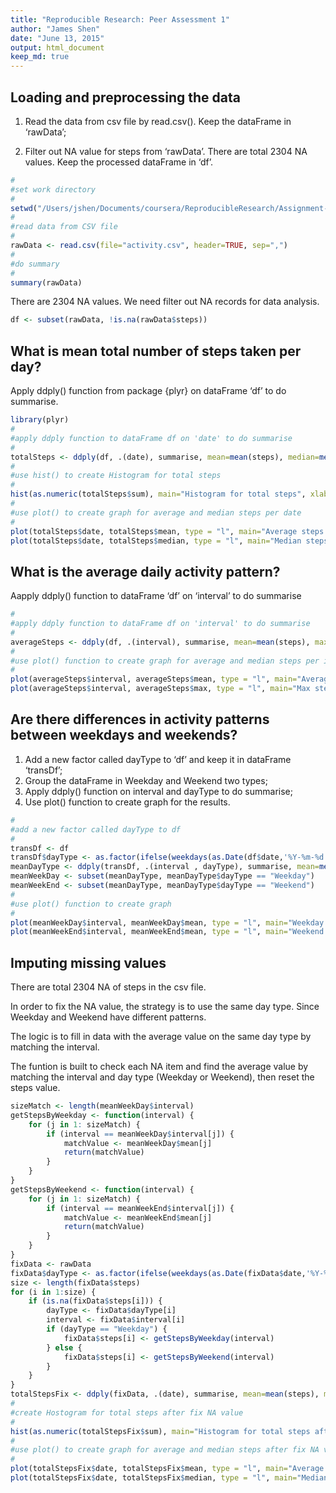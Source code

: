 ```yaml
---
title: "Reproducible Research: Peer Assessment 1"
author: "James Shen"
date: "June 13, 2015"
output: html_document
keep_md: true
---
```


## Loading and preprocessing the data
1. Read the data from csv file by read.csv(). Keep the dataFrame in 'rawData';

2. Filter out NA value for steps from 'rawData'. There are total 2304 NA values. Keep the processed dataFrame in 'df'.

```r
#
#set work directory
#
setwd("/Users/jshen/Documents/coursera/ReproducibleResearch/Assignment-1")
#
#read data from CSV file
#
rawData <- read.csv(file="activity.csv", header=TRUE, sep=",")
#
#do summary
#
summary(rawData)
```

There are 2304 NA values. We need filter out NA records for data analysis.

```r
df <- subset(rawData, !is.na(rawData$steps))
```


## What is mean total number of steps taken per day?
Apply ddply() function from package {plyr} on dataFrame 'df' to do summarise.

```r
library(plyr)
#
#apply ddply function to dataFrame df on 'date' to do summarise
#
totalSteps <- ddply(df, .(date), summarise, mean=mean(steps), median=median(steps, na.rm = TRUE), sum=sum(steps))
#
#use hist() to create Histogram for total steps
#
hist(as.numeric(totalSteps$sum), main="Histogram for total steps", xlab="Total steps", ylab="Frequency of total steps",border="blue", col="green")
#
#use plot() to create graph for average and median steps per date
#
plot(totalSteps$date, totalSteps$mean, type = "l", main="Average steps for date", xlab="Date", ylab="Average steps")
plot(totalSteps$date, totalSteps$median, type = "l", main="Median steps for date", xlab="Date", ylab="Median steps")
```

## What is the average daily activity pattern?

Aapply ddply() function to dataFrame 'df' on 'interval' to do summarise

```r
#
#apply ddply function to dataFrame df on 'interval' to do summarise
#
averageSteps <- ddply(df, .(interval), summarise, mean=mean(steps), max = max(steps))
#
#use plot() function to create graph for average and median steps per interval
#
plot(averageSteps$interval, averageSteps$mean, type = "l", main="Average steps for interval", xlab="Interval", ylab="Average steps")
plot(averageSteps$interval, averageSteps$max, type = "l", main="Max steps for interval", xlab="Interval", ylab="Max steps")
```

## Are there differences in activity patterns between weekdays and weekends?

1. Add a new factor called dayType to 'df' and keep it in dataFrame 'transDf';
2. Group the dataFrame in Weekday and Weekend two types;
3. Apply ddply() function on interval and dayType to do summarise;
4. Use plot() function to create graph for the results.
  
```r
#
#add a new factor called dayType to df 
#
transDf <- df
transDf$dayType <- as.factor(ifelse(weekdays(as.Date(df$date,'%Y-%m-%d')) %in% c("Saturday","Sunday"), "Weekend", "Weekday"))
meanDayType <- ddply(transDf, .(interval , dayType), summarise, mean=mean(steps))
meanWeekDay <- subset(meanDayType, meanDayType$dayType == "Weekday")
meanWeekEnd <- subset(meanDayType, meanDayType$dayType == "Weekend")
#
#use plot() function to create graph
#
plot(meanWeekDay$interval, meanWeekDay$mean, type = "l", main="Weekday average steps", xlab="Interval", ylab="Mean steps")
plot(meanWeekEnd$interval, meanWeekEnd$mean, type = "l", main="Weekend average steps", xlab="Interval", ylab="Mean steps")
```

## Imputing missing values

There are total 2304 NA of steps in the csv file.

In order to fix the NA value, the strategy is to use the same day type. Since Weekday and Weekend have different patterns.

The logic is to fill in data with the average value on the same day type by matching the interval.

The funtion is built to check each NA item and find the average value by matching the interval and day type (Weekday or Weekend), then reset the steps value.

```r
sizeMatch <- length(meanWeekDay$interval)
getStepsByWeekday <- function(interval) {
    for (j in 1: sizeMatch) {
        if (interval == meanWeekDay$interval[j]) {
            matchValue <- meanWeekDay$mean[j]
            return(matchValue)
        }
    } 
}	
getStepsByWeekend <- function(interval) {
    for (j in 1: sizeMatch) {
        if (interval == meanWeekEnd$interval[j]) {
            matchValue <- meanWeekEnd$mean[j]
            return(matchValue)
        }
    } 
}	
fixData <- rawData
fixData$dayType <- as.factor(ifelse(weekdays(as.Date(fixData$date,'%Y-%m-%d')) %in% c("Saturday","Sunday"), "Weekend", "Weekday"))
size <- length(fixData$steps)
for (i in 1:size) {
    if (is.na(fixData$steps[i])) {
        dayType <- fixData$dayType[i]
        interval <- fixData$interval[i]
        if (dayType == "Weekday") {
            fixData$steps[i] <- getStepsByWeekday(interval)
        } else {
            fixData$steps[i] <- getStepsByWeekend(interval)
        }
    }
}  
totalStepsFix <- ddply(fixData, .(date), summarise, mean=mean(steps), median=median(steps, na.rm = TRUE), max = max(steps), sum=sum(steps))
#
#create Hostogram for total steps after fix NA value
#
hist(as.numeric(totalStepsFix$sum), main="Histogram for total steps after fix NA", xlab="Total steps", ylab="Frequency of total steps",border="blue", col="green")
#
#use plot() to create graph for average and median steps after fix NA value
#
plot(totalStepsFix$date, totalStepsFix$mean, type = "l", main="Average steps for date after fix NA", xlab="Date", ylab="Average steps")
plot(totalStepsFix$date, totalStepsFix$median, type = "l", main="Median steps for date after fix NA", xlab="Date", ylab="Median steps")
```


